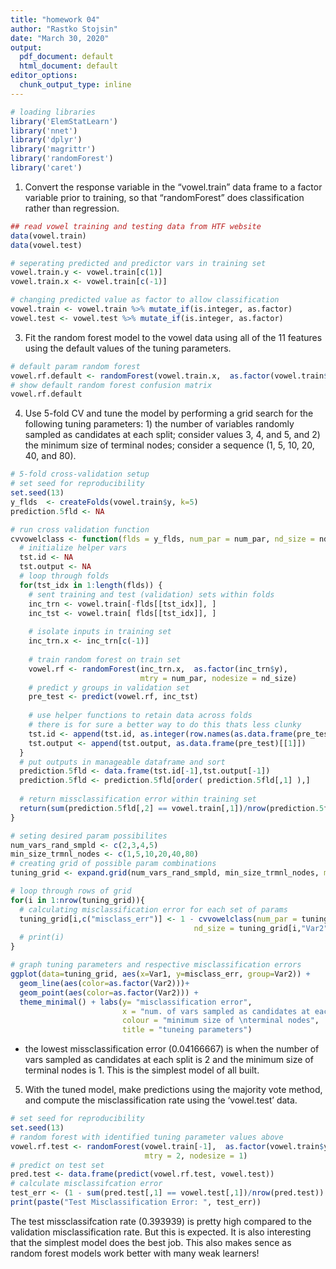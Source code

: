 ```yaml
---
title: "homework 04"
author: "Rastko Stojsin"
date: "March 30, 2020"
output:
  pdf_document: default
  html_document: default
editor_options:
  chunk_output_type: inline
---
```


```r
# loading libraries
library('ElemStatLearn')
library('nnet')
library('dplyr')
library('magrittr')
library('randomForest')
library('caret')
```

1. Convert the response variable in the “vowel.train” data frame to a factor variable prior to training, so that “randomForest” does classification rather than regression.
```r
## read vowel training and testing data from HTF website
data(vowel.train)
data(vowel.test)

# seperating predicted and predictor vars in training set
vowel.train.y <- vowel.train[c(1)]
vowel.train.x <- vowel.train[c(-1)]

# changing predicted value as factor to allow classification
vowel.train <- vowel.train %>% mutate_if(is.integer, as.factor)
vowel.test <- vowel.test %>% mutate_if(is.integer, as.factor)
```

3. Fit the random forest model to the vowel data using all of the 11 features using the default values of the tuning parameters.
```r
# default param random forest
vowel.rf.default <- randomForest(vowel.train.x,  as.factor(vowel.train$y))
# show default random forest confusion matrix
vowel.rf.default
```

4. Use 5-fold CV and tune the model by performing a grid search for the following tuning parameters: 1) the number of variables randomly sampled as candidates at each split; consider values 3, 4, and 5, and 2) the minimum size of terminal nodes; consider a sequence (1, 5, 10, 20, 40, and 80).
```r
# 5-fold cross-validation setup
# set seed for reproducibility
set.seed(13)
y_flds  <- createFolds(vowel.train$y, k=5)
prediction.5fld <- NA

# run cross validation function
cvvowelclass <- function(flds = y_flds, num_par = num_par, nd_size = nd_size) {
  # initialize helper vars
  tst.id <- NA
  tst.output <- NA
  # loop through folds
  for(tst_idx in 1:length(flds)) {
    # sent training and test (validation) sets within folds
    inc_trn <- vowel.train[-flds[[tst_idx]], ]
    inc_tst <- vowel.train[ flds[[tst_idx]], ]
    
    # isolate inputs in training set
    inc_trn.x <- inc_trn[c(-1)]
    
    # train random forest on train set
    vowel.rf <- randomForest(inc_trn.x,  as.factor(inc_trn$y), 
                             mtry = num_par, nodesize = nd_size)
    # predict y groups in validation set
    pre_test <- predict(vowel.rf, inc_tst)
    
    # use helper functions to retain data across folds
    # there is for sure a better way to do this thats less clunky 
    tst.id <- append(tst.id, as.integer(row.names(as.data.frame(pre_test))))
    tst.output <- append(tst.output, as.data.frame(pre_test)[[1]])
  }
  # put outputs in manageable dataframe and sort
  prediction.5fld <- data.frame(tst.id[-1],tst.output[-1])
  prediction.5fld <- prediction.5fld[order( prediction.5fld[,1] ),]
  
  # return missclassification error within training set
  return(sum(prediction.5fld[,2] == vowel.train[,1])/nrow(prediction.5fld))
}
```

```r
# seting desired param possibilites
num_vars_rand_smpld <- c(2,3,4,5)
min_size_trmnl_nodes <- c(1,5,10,20,40,80)
# creating grid of possible param combinations
tuning_grid <- expand.grid(num_vars_rand_smpld, min_size_trmnl_nodes, misclass_err = NA_real_)

# loop through rows of grid
for(i in 1:nrow(tuning_grid)){
  # calculating misclassification error for each set of params
  tuning_grid[i,c("misclass_err")] <- 1 - cvvowelclass(num_par = tuning_grid[i, "Var1"],
                                         nd_size = tuning_grid[i,"Var2"])
  # print(i)
}
```

```r
# graph tuning parameters and respective misclassification errors
ggplot(data=tuning_grid, aes(x=Var1, y=misclass_err, group=Var2)) +
  geom_line(aes(color=as.factor(Var2)))+
  geom_point(aes(color=as.factor(Var2))) + 
  theme_minimal() + labs(y= "misclassification error", 
                         x = "num. of vars sampled as candidates at each split", 
                         colour = "minimum size of \nterminal nodes", 
                         title = "tuneing parameters")
```
* the lowest missclassification error (0.04166667) is when the number of vars sampled as candidates at each split is 2 and the minimum size of terminal nodes is 1. This is the simplest model of all built.

5. With the tuned model, make predictions using the majority vote method, and compute the misclassification rate using the ‘vowel.test’ data.
```r
# set seed for reproducibility 
set.seed(13)
# random forest with identified tuning parameter values above
vowel.rf.test <- randomForest(vowel.train[-1],  as.factor(vowel.train$y),  
                              mtry = 2, nodesize = 1)
# predict on test set
pred.test <- data.frame(predict(vowel.rf.test, vowel.test))
# calculate misclassifcation error
test_err <- (1 - sum(pred.test[,1] == vowel.test[,1])/nrow(pred.test))
print(paste("Test Misclassification Error: ", test_err))
```

The test missclassifcation rate (0.393939) is pretty high compared to the validation misclassification rate. But this is expected. It is also interesting that the simplest model does the best job. This also makes sence as random forest models work better with many weak learners!

